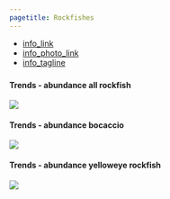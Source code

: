 ```yaml
---
pagetitle: Rockfishes
---
```


- [info_link](https://olympiccoast.noaa.gov/living/marinelife/fish/fish.html)
- [info_photo_link](https://olympiccoast.noaa.gov/library/pixpages/librarypixpg_chinarockfish.html)
- [info_tagline](Rockfish is a term used for nearly sixty species in the fish family of Sebastidae. Rockfishes come in various shapes, sizes, and colors with interesting names such as vermillion, chilipepper, blue, black, or gopher.)



### {.tabset}

#### Trends - abundance all rockfish

![](figures/S.LR.13.8 - Rockfish CPUE 2004-2018.jpg)

#### Trends - abundance bocaccio

![](figures/Appendix S.LR.13.7 - CPUE for bocaccio in OCNMS 2003-2018.jpg)

#### Trends - abundance yelloweye rockfish

![](figures/Appendix S.LR.13.8 - CPUE for yellow eye rockfish in OCNMS 2003-2018.jpg)
